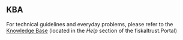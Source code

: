 
## KBA 
For technical guidelines and everyday problems, please refer to the [Knowledge Base](https://portal.fiskaltrust.de/KBArticle) (located in the _Help_ section of the fiskaltrust.Portal) 

